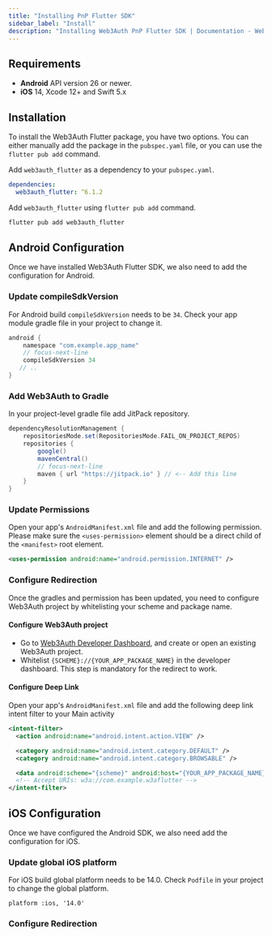 ```yaml
---
title: "Installing PnP Flutter SDK"
sidebar_label: "Install"
description: "Installing Web3Auth PnP Flutter SDK | Documentation - Web3Auth"
---
```



## Requirements

- **Android** API version 26 or newer.
- **iOS** 14, Xcode 12+ and Swift 5.x

## Installation

To install the Web3Auth Flutter package, you have two options. You can either manually add the
package in the `pubspec.yaml` file, or you can use the `flutter pub add` command.

Add `web3auth_flutter` as a dependency to your `pubspec.yaml`.

```yaml
dependencies:
  web3auth_flutter: ^6.1.2
```

Add `web3auth_flutter` using `flutter pub add` command.

```sh
flutter pub add web3auth_flutter
```

## Android Configuration

Once we have installed Web3Auth Flutter SDK, we also need to add the configuration for Android.

### Update compileSdkVersion

For Android build `compileSdkVersion` needs to be `34`. Check your app module gradle file in your
project to change it.

```groovy
android {
    namespace "com.example.app_name"
    // focus-next-line
    compileSdkVersion 34
   // ..
}
```

### Add Web3Auth to Gradle

In your project-level gradle file add JitPack repository.

```groovy
dependencyResolutionManagement {
    repositoriesMode.set(RepositoriesMode.FAIL_ON_PROJECT_REPOS)
    repositories {
        google()
        mavenCentral()
        // focus-next-line
        maven { url "https://jitpack.io" } // <-- Add this line
    }
}
```

### Update Permissions

Open your app's `AndroidManifest.xml` file and add the following permission. Please make sure the
`<uses-permission>` element should be a direct child of the `<manifest>` root element.

```xml
<uses-permission android:name="android.permission.INTERNET" />
```

### Configure Redirection

Once the gradles and permission has been updated, you need to configure Web3Auth project by
whitelisting your scheme and package name.

#### Configure Web3Auth project

- Go to [Web3Auth Developer Dashboard](https://dashboard.web3auth.io), and create or open an
  existing Web3Auth project.
- Whitelist `{SCHEME}://{YOUR_APP_PACKAGE_NAME}` in the developer dashboard. This step is mandatory
  for the redirect to work.

#### Configure Deep Link

Open your app's `AndroidManifest.xml` file and add the following deep link intent filter to your
Main activity

```xml
<intent-filter>
  <action android:name="android.intent.action.VIEW" />

  <category android:name="android.intent.category.DEFAULT" />
  <category android:name="android.intent.category.BROWSABLE" />

  <data android:scheme="{scheme}" android:host="{YOUR_APP_PACKAGE_NAME}"/>
  <!-- Accept URIs: w3a://com.example.w3aflutter -->
</intent-filter>
```


## iOS Configuration

Once we have configured the Android SDK, we also need add the configuration for iOS.

### Update global iOS platform

For iOS build global platform needs to be 14.0. Check `Podfile` in your project to change the global
platform.

```
platform :ios, '14.0'
```

### Configure Redirection

<IOSWhitelist />
